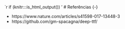 `r if (knitr:::is_html_output()) '
# Referências {-}

- https://www.nature.com/articles/s41598-017-13448-3
- https://github.com/gm-spacagna/deep-ttf/
